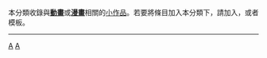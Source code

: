 {{Catnav|頁面分類|艺术|ACG|漫画}}
{{Catnav|頁面分類|艺术|ACG|動畫}}
{{細分}}
{{hiddencat}}
{{WPSS-cat}}
本分類收錄與'''[[動畫|動畫]]'''或'''[[漫畫|漫畫]]'''相關的[[Wikipedia:小作品|小作品]]。若要將條目加入本分類下，請加入'''{{tl|ACG-stub}}'''，或者'''{{tl|動漫小作品}}'''模板。

----

{{CategoryTOC}}

[[Category:娛樂小作品|A]]
[[Category:文化小作品|A]]